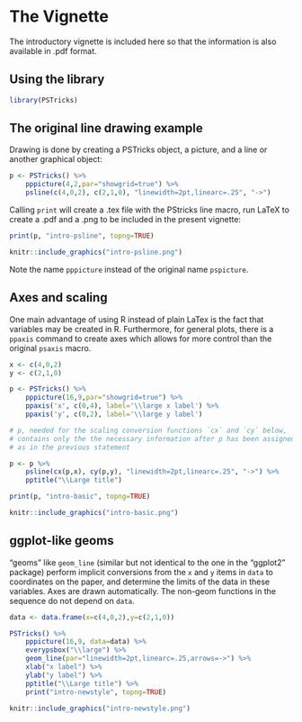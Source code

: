 # The Vignette

The introductory vignette is included here so that the information is also
available in .pdf format.

## Using the library

```r
library(PSTricks)
```

## The original line drawing example

Drawing is done by creating a PSTricks object, a picture, and a line or
another graphical object:
```r
p <- PSTricks() %>%
    pppicture(4,2,par="showgrid=true") %>%
    psline(c(4,0,2), c(2,1,0), "linewidth=2pt,linearc=.25", "->")
```
Calling `print` will create a .tex file with the PStricks line macro,
run LaTeX to create a .pdf and a .png to be included in the
present vignette:
```r
print(p, "intro-psline", topng=TRUE)
```
```r
knitr::include_graphics("intro-psline.png")
```
Note the name `pppicture` instead of the original name `pspicture`.

## Axes and scaling

One main advantage of using R instead of plain LaTex is the fact
that variables may be created in R.
Furthermore, for general plots, there is a `ppaxis` command to
create axes which allows for more control than the original `psaxis`
macro.
```r
x <- c(4,0,2)
y <- c(2,1,0)

p <- PSTricks() %>%
    pppicture(16,9,par="showgrid=true") %>%
    ppaxis('x', c(0,4), label='\\large x label') %>%
    ppaxis('y', c(0,2), label='\\large y label')

# p, needed for the scaling conversion functions `cx` and `cy` below,
# contains only the the necessary information after p has been assigned
# as in the previous statement

p <- p %>%
    psline(cx(p,x), cy(p,y), "linewidth=2pt,linearc=.25", "->") %>%
    pptitle("\\Large title")

print(p, "intro-basic", topng=TRUE)
```
```r
knitr::include_graphics("intro-basic.png")
```

## ggplot-like geoms

"geoms" like `geom_line` (similar but not identical to the one in the
"ggplot2" package) perform implicit conversions from the `x` and `y`
items in `data` to coordinates on the paper, and determine the limits of the data
in these variables. Axes are drawn automatically.
The non-geom functions in the sequence do not depend on `data`.
```r
data <- data.frame(x=c(4,0,2),y=c(2,1,0))

PSTricks() %>%
    pppicture(16,9, data=data) %>%
    everypsbox("\\large") %>%
    geom_line(par="linewidth=2pt,linearc=.25,arrows=->") %>%
    xlab("x label") %>%
    ylab("y label") %>%
    pptitle("\\Large title") %>%
    print("intro-newstyle", topng=TRUE)
```
```r
knitr::include_graphics("intro-newstyle.png")
```
